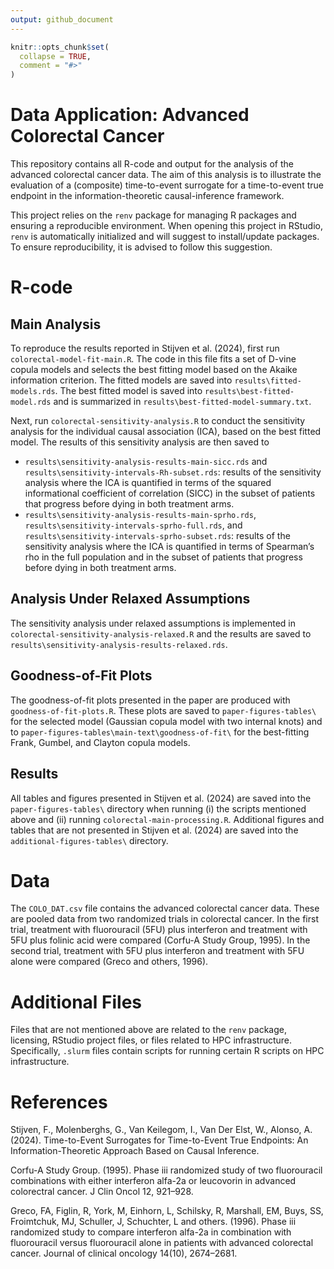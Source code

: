 ```yaml
---
output: github_document
---
```


<!-- README.md is generated from README.Rmd. Please edit that file -->

```r
knitr::opts_chunk$set(
  collapse = TRUE,
  comment = "#>"
)
```

# Data Application: Advanced Colorectal Cancer

<!-- badges: start -->
<!-- badges: end -->

This repository contains all R-code and output for the analysis of the advanced
colorectal cancer data. The aim of this analysis is to illustrate the evaluation
of a (composite) time-to-event surrogate for a time-to-event true endpoint in
the information-theoretic causal-inference framework.

This project relies on the `renv` package for managing R packages and ensuring 
a reproducible environment. When opening this project in RStudio, `renv` is 
automatically initialized and will suggest to install/update packages. To
ensure reproducibility, it is advised to follow this suggestion.

# R-code

## Main Analysis

To reproduce the results reported in Stijven et al. (2024), first run
`colorectal-model-fit-main.R`. The code in this file fits a set of D-vine
copula models and selects the best fitting model based on the Akaike
information criterion. The fitted models are saved into 
`results\fitted-models.rds`. The best fitted model is saved into 
`results\best-fitted-model.rds` and is summarized in 
`results\best-fitted-model-summary.txt`.

Next, run `colorectal-sensitivity-analysis.R` to conduct the sensitivity 
analysis for the individual causal association (ICA), based on the best 
fitted model. The results of this sensitivity
analysis are then saved to 

* `results\sensitivity-analysis-results-main-sicc.rds` and
`results\sensitivity-intervals-Rh-subset.rds`: results of the sensitivity
analysis where the ICA is quantified in terms of the squared informational
coefficient of correlation (SICC) in the subset of patients that progress before
dying in both treatment arms.
* `results\sensitivity-analysis-results-main-sprho.rds`,
`results\sensitivity-intervals-sprho-full.rds`, and
`results\sensitivity-intervals-sprho-subset.rds`: results of the sensitivity
analysis where the ICA is quantified in terms of Spearman's rho in the full
population and in the subset of patients that progress before dying in both
treatment arms.

## Analysis Under Relaxed Assumptions

The sensitivity analysis under relaxed assumptions is implemented in
`colorectal-sensitivity-analysis-relaxed.R` and the results are saved to
`results\sensitivity-analysis-results-relaxed.rds`.

## Goodness-of-Fit Plots

The goodness-of-fit plots presented in the paper are produced with
`goodness-of-fit-plots.R`. These plots are saved to `paper-figures-tables\` for
the selected model (Gaussian copula model with two internal knots) and to 
`paper-figures-tables\main-text\goodness-of-fit\` for the best-fitting Frank, 
Gumbel, and Clayton copula models.

## Results

All tables and figures presented in Stijven et al. (2024) are saved into the 
`paper-figures-tables\` directory when running (i) the scripts mentioned above 
and (ii) running `colorectal-main-processing.R`. Additional figures and tables 
that are not presented in Stijven et al. (2024) are saved into the 
`additional-figures-tables\` directory.

# Data

The `COLO_DAT.csv` file contains the advanced colorectal cancer data. These are
pooled data from two randomized trials in colorectal cancer. In the first trial,
treatment with fluorouracil (5FU) plus interferon and treatment with 5FU plus
folinic acid were compared (Corfu-A Study Group, 1995). In the second trial,
treatment with 5FU plus interferon and treatment with 5FU alone were compared
(Greco and others, 1996). 

# Additional Files

Files that are not mentioned above are related to the `renv` package,
licensing, RStudio project files, or files related to HPC infrastructure.
Specifically, `.slurm` files contain scripts for running certain R scripts on 
HPC infrastructure.


# References

Stijven, F., Molenberghs, G., Van Keilegom, I., Van Der Elst, W.,
Alonso, A. (2024). Time-to-Event Surrogates for Time-to-Event True 
Endpoints: An Information-Theoretic Approach Based on Causal Inference.

Corfu-A Study Group. (1995). Phase iii randomized study of two
fluorouracil combinations with either interferon alfa-2a or leucovorin
in advanced colorectral cancer. J Clin Oncol 12, 921–928.

Greco, FA, Figlin, R, York, M, Einhorn, L, Schilsky, R, Marshall, EM,
Buys, SS, Froimtchuk, MJ, Schuller, J, Schuchter, L and others. (1996).
Phase iii randomized study to compare interferon alfa-2a in combination
with fluorouracil versus fluorouracil alone in patients with advanced
colorectal cancer. Journal of clinical oncology 14(10), 2674–2681.

